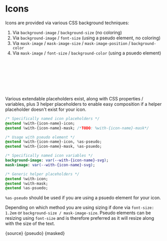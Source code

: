 
<Meta title="Icons|Backgrounds" component={source} />

# Icons

Icons are provided via various CSS background techniques:

1. Via `background-image` / `background-size` (no coloring)
2. Via `background-image` / `font-size` (using a pseudo element, no coloring)
3. Via `mask-image` / `mask-image-size` / `mask-image-position` / `background-color`
3. Via `mask-image` / `font-size` / `background-color` (using a psuedo element)


<Preview>
  <Story name="Example" height="110px">
    <style>
      section div:nth-child(1) {
        @extend %with-alert-circle-fill-icon;
        background-size: 36px;
      }
      section div:nth-child(2)::before {
        @extend %with-alert-circle-fill-icon, %as-pseudo;
        font-size: 1.6em;
      }
      section div:nth-child(3) {
        /*TODO: Full placeholders are coming */
        @extend %with-mask;
        -webkit-mask-image: var(--alert-circle-fill-svg);
        -webkit-mask-size: 36px;
        -webkit-mask-position: center;
        background-color: var(--red-500);
      }
      section div:nth-child(4)::before {
        /*TODO: Full placeholders are coming */
        @extend %with-mask, %as-pseudo;
        -webkit-mask-image: var(--alert-circle-fill-svg);
        background-color: var(--red-500);
        font-size: 1.2em;
      }
      section {
        display: flex;
      }
      section div {
        width: 100px;
        height: 100px;
        margin-right: 25px;
        display: flex;
        align-items: center;
        justify-content: center;
        background-color: var(--gray-050);
      }
    </style>
    <section>
      <div></div>
      <div></div>
      <div></div>
      <div></div>
    </section>
  </Story>
</Preview>

Various extendable placeholders exist, along with CSS properties / variables,
plus 3 helper placeholders to enable easy composition if a helper placeholder
doesn't exist for your icon.

```sass
/* Specifically named icon placeholders */
@extend %with-{icon-name}-icon;
@extend %with-{icon-name}-mask; /*TODO: %with-{icon-name}-mask*/

/* Usage with pseudo element */
@extend %with-{icon-name}-icon, %as-pseudo;
@extend %with-{icon-name}-mask, %as-psuedo;

/* Specifically named icon variables */
background-image: var(--with-{icon-name}-svg);
mask-image: var(--with-{icon-name}-svg);

/* Generic helper placeholders */
@extend %with-icon;
@extend %with-mask;
@extend %as-psuedo;
```

`%as-pseudo` should be used if you are using a psuedo element for your icon.

Depending on which method you are using sizing if done via `font-size: 1.2em`
or `background-size / mask-image-size`. Pseudo elements can be
resizing using `font-size` and is therefore preferred as it will resize along
with the size of the text.

<Preview>
  <Story name="Reference">{source}</Story>
</Preview>

<Preview>
  <Story name="Pseudos">{pseudo}</Story>
</Preview>

<Preview>
  <Story name="Masks / Colored">{masked}</Story>
</Preview>
